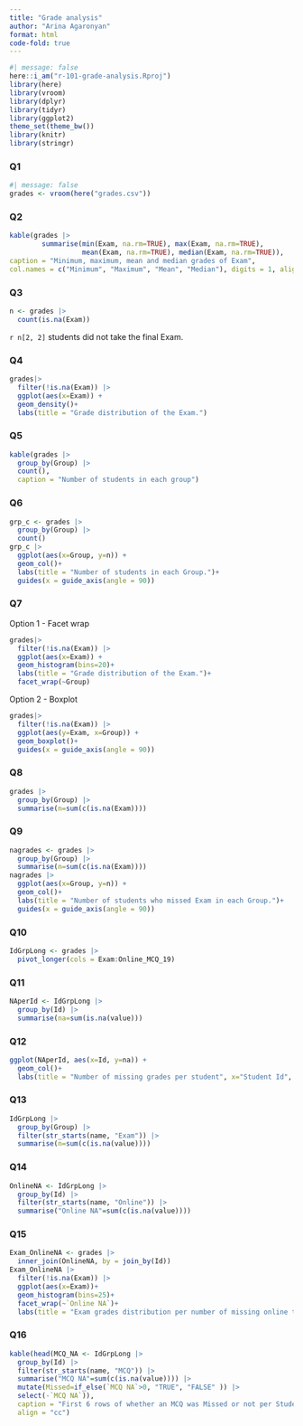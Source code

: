 ```yaml
---
title: "Grade analysis"
author: "Arina Agaronyan"
format: html
code-fold: true
---
```


```r
#| message: false
here::i_am("r-101-grade-analysis.Rproj")
library(here)
library(vroom)
library(dplyr)
library(tidyr)
library(ggplot2)
theme_set(theme_bw())
library(knitr)
library(stringr)
```

### Q1
```r
#| message: false
grades <- vroom(here("grades.csv"))
```

### Q2
```r
kable(grades |>
        summarise(min(Exam, na.rm=TRUE), max(Exam, na.rm=TRUE), 
                  mean(Exam, na.rm=TRUE), median(Exam, na.rm=TRUE)),
caption = "Minimum, maximum, mean and median grades of Exam", 
col.names = c("Minimum", "Maximum", "Mean", "Median"), digits = 1, align = "cccc")
```

### Q3
```r
n <- grades |>
  count(is.na(Exam))
```
`r n[2, 2]` students did not take the final Exam.


### Q4
```r
grades|>
  filter(!is.na(Exam)) |> 
  ggplot(aes(x=Exam)) +
  geom_density()+
  labs(title = "Grade distribution of the Exam.")
```


### Q5
```r
kable(grades |>
  group_by(Group) |>
  count(),
  caption = "Number of students in each group")
```

### Q6
```r
grp_c <- grades |>
  group_by(Group) |>
  count()
grp_c |>
  ggplot(aes(x=Group, y=n)) +
  geom_col()+
  labs(title = "Number of students in each Group.")+
  guides(x = guide_axis(angle = 90))
```

### Q7
Option 1 - Facet wrap
```r
grades|>
  filter(!is.na(Exam)) |> 
  ggplot(aes(x=Exam)) +
  geom_histogram(bins=20)+
  labs(title = "Grade distribution of the Exam.")+
  facet_wrap(~Group)
```

Option 2 - Boxplot
```r
grades|>
  filter(!is.na(Exam)) |> 
  ggplot(aes(y=Exam, x=Group)) + 
  geom_boxplot()+
  guides(x = guide_axis(angle = 90))
```


### Q8

```r
grades |> 
  group_by(Group) |>
  summarise(n=sum(c(is.na(Exam))))
```


### Q9
```r
nagrades <- grades |> 
  group_by(Group) |>
  summarise(n=sum(c(is.na(Exam))))
nagrades |>
  ggplot(aes(x=Group, y=n)) +
  geom_col()+
  labs(title = "Number of students who missed Exam in each Group.")+
  guides(x = guide_axis(angle = 90))
```


### Q10

```r
IdGrpLong <- grades |>
  pivot_longer(cols = Exam:Online_MCQ_19)
```


### Q11

```r
NAperId <- IdGrpLong |>
  group_by(Id) |>
  summarise(na=sum(is.na(value)))
```


### Q12
```r
ggplot(NAperId, aes(x=Id, y=na)) +
  geom_col()+
  labs(title = "Number of missing grades per student", x="Student Id", y="Number of missing grades")
```


### Q13
```r
IdGrpLong |> 
  group_by(Group) |>
  filter(str_starts(name, "Exam")) |>
  summarise(n=sum(c(is.na(value))))
```

### Q14

```r
OnlineNA <- IdGrpLong |> 
  group_by(Id) |>
  filter(str_starts(name, "Online")) |>
  summarise("Online NA"=sum(c(is.na(value))))
```


### Q15
```r
Exam_OnlineNA <- grades |>
  inner_join(OnlineNA, by = join_by(Id))
Exam_OnlineNA |>
  filter(!is.na(Exam)) |> 
  ggplot(aes(x=Exam))+
  geom_histogram(bins=25)+
  facet_wrap(~`Online NA`)+
  labs(title = "Exam grades distribution per number of missing online test grades")
```

### Q16

```r
kable(head(MCQ_NA <- IdGrpLong |> 
  group_by(Id) |>
  filter(str_starts(name, "MCQ")) |>
  summarise("MCQ NA"=sum(c(is.na(value)))) |>
  mutate(Missed=if_else(`MCQ NA`>0, "TRUE", "FALSE" )) |>
  select(-`MCQ NA`)), 
  caption = "First 6 rows of whether an MCQ was Missed or not per Student Id",
  align = "cc")
```



